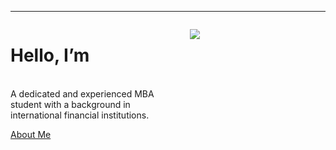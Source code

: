 
---

::: {.columns}

::: {.column width="55%"}
# Hello, I'm

<br>
A dedicated and experienced MBA student with a background in international financial institutions.

[About Me](about.qmd){.btn .btn-primary .btn-lg .mt-3}

:::

::: {.column width="45%"}
![](images/soo.png){.profile-circle}
:::

:::